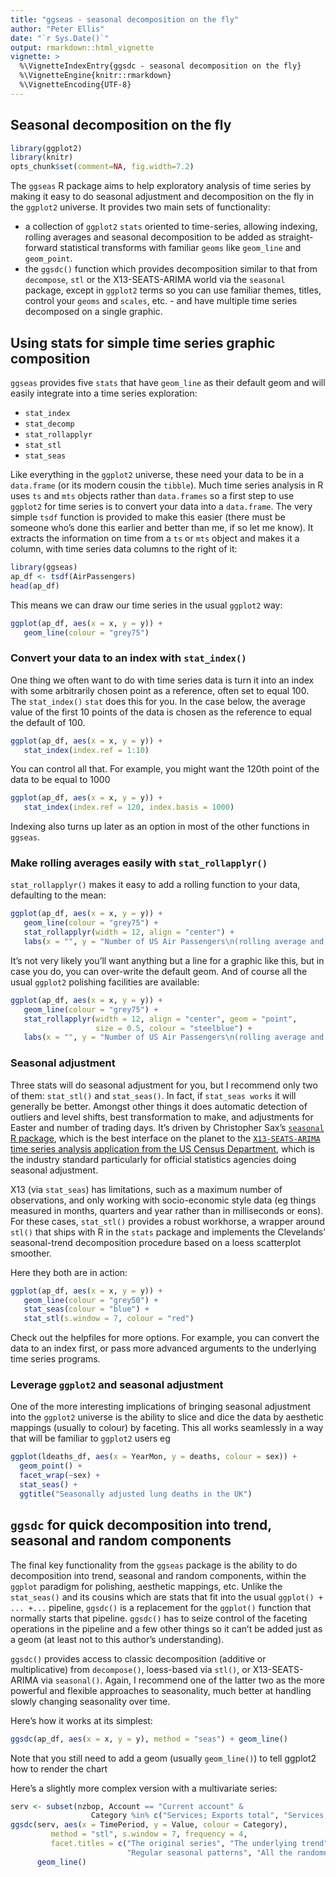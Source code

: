 ```yaml
---
title: "ggseas - seasonal decomposition on the fly"
author: "Peter Ellis"
date: "`r Sys.Date()`"
output: rmarkdown::html_vignette
vignette: >
  %\VignetteIndexEntry{ggsdc - seasonal decomposition on the fly}
  %\VignetteEngine{knitr::rmarkdown}
  %\VignetteEncoding{UTF-8}
---
```


## Seasonal decomposition on the fly

```r
library(ggplot2)
library(knitr)
opts_chunk$set(comment=NA, fig.width=7.2)

```


The `ggseas` R package aims to help exploratory analysis of time series by making it easy to do seasonal adjustment and decomposition on the fly in the `ggplot2` universe.  It provides two main sets of functionality:

* a collection of `ggplot2` `stats` oriented to time-series, allowing indexing, rolling averages and seasonal decomposition to be added as straight-forward statistical transforms with familiar `geoms` like `geom_line` and `geom_point`.
* the `ggsdc()` function which provides decomposition similar to that from `decompose`, `stl` or the X13-SEATS-ARIMA world via the `seasonal` package, except in `ggplot2` terms so you can use familiar themes, titles, control your `geoms` and `scales`, etc. - and have multiple time series decomposed on a single graphic.

## Using stats for simple time series graphic composition

`ggseas` provides five `stats` that have `geom_line` as their default geom and will easily integrate into a time series exploration:

* `stat_index`
* `stat_decomp`
* `stat_rollapplyr`
* `stat_stl`
* `stat_seas`

Like everything in the `ggplot2` universe, these need your data to be in a `data.frame` (or its  modern cousin the `tibble`).  Much time series analysis in R uses `ts` and `mts` objects rather than `data.frames` so a first step to use `ggplot2` for time series is to convert your data into a `data.frame`.  The very simple `tsdf` function is provided to make this easier (there must be someone who's done this earlier and better than me, if so let me know).  It extracts the information on time from a `ts` or `mts` object and makes it a column, with time series data columns to the right of it:

```r
library(ggseas)
ap_df <- tsdf(AirPassengers)
head(ap_df)
```

This means we can draw our time series in the usual `ggplot2` way:
```r
ggplot(ap_df, aes(x = x, y = y)) + 
   geom_line(colour = "grey75") 
```

### Convert your data to an index with `stat_index()`
One thing we often want to do with time series data is turn it into an index with some arbitrarily chosen point as a reference, often set to equal 100.  The `stat_index()` `stat` does this for you.  In the case below, the average value of the first 10 points of the data is chosen as the reference to equal the default of 100.
```r
ggplot(ap_df, aes(x = x, y = y)) + 
   stat_index(index.ref = 1:10)
```

You can control all that.  For example, you might want the 120th point of the data to be equal to 1000
```r
ggplot(ap_df, aes(x = x, y = y)) + 
   stat_index(index.ref = 120, index.basis = 1000)
```

Indexing also turns up later as an option in most of the other functions in `ggseas`.

### Make rolling averages easily with `stat_rollapplyr()`

`stat_rollapplyr()` makes it easy to add a rolling function to your data, defaulting to the mean:

```r
ggplot(ap_df, aes(x = x, y = y)) + 
   geom_line(colour = "grey75") +
   stat_rollapplyr(width = 12, align = "center") +
   labs(x = "", y = "Number of US Air Passengers\n(rolling average and original)")
```

It's not very likely you'll want anything but a line for a graphic like this, but in case you do, you can over-write the default geom.  And of course all the usual `ggplot2` polishing facilities are available:
```r
ggplot(ap_df, aes(x = x, y = y)) + 
   geom_line(colour = "grey75") +
   stat_rollapplyr(width = 12, align = "center", geom = "point", 
                   size = 0.5, colour = "steelblue") +
   labs(x = "", y = "Number of US Air Passengers\n(rolling average and original)")
```

### Seasonal adjustment

Three stats will do seasonal adjustment for you, but I recommend only two of them: `stat_stl()` and `stat_seas()`.  In fact, if `stat_seas works` it will generally be better.  Amongst other things it does automatic detection of outliers and level shifts, best transformation to make, and adjustments for Easter and number of trading days.  It's driven by Christopher Sax's [`seasonal` R package](https://CRAN.R-project.org/package=seasonal), which is the best interface on the planet to the [`X13-SEATS-ARIMA` time series analysis application from the US Census Department](https://www.census.gov/srd/www/x13as/), which is the industry standard particularly for official statistics agencies doing seasonal adjustment.  

X13 (via `stat_seas`) has limitations, such as a maximum number of observations, and only working with socio-economic style data (eg things measured in months, quarters and year rather than in milliseconds or eons).  For these cases, `stat_stl()` provides a robust workhorse, a wrapper around `stl()` that ships with R in the `stats` package and implements the Clevelands' seasonal-trend decomposition procedure based on a loess scatterplot smoother.

Here they both are in action:

```r
ggplot(ap_df, aes(x = x, y = y)) +
   geom_line(colour = "grey50") +
   stat_seas(colour = "blue") +
   stat_stl(s.window = 7, colour = "red")
```

Check out the helpfiles for more options.  For example, you can convert the data to an index first, or pass more advanced arguments to the underlying time series programs.

### Leverage `ggplot2` and seasonal adjustment

One of the more interesting implications of bringing seasonal adjustment into the `ggplot2` universe is the ability to slice and dice the data by aesthetic mappings (usually to colour) by faceting.  This all works seamlessly in a way that will be familiar to `ggplot2` users eg

```r
ggplot(ldeaths_df, aes(x = YearMon, y = deaths, colour = sex)) +
  geom_point() +
  facet_wrap(~sex) +
  stat_seas() +
  ggtitle("Seasonally adjusted lung deaths in the UK")
```


## `ggsdc` for quick decomposition into trend, seasonal and random components

The final key functionality from the `ggseas` package is the ability to do decomposition into trend, seasonal and random components, within the `ggplot` paradigm for polishing, aesthetic mappings, etc.   Unlike the `stat_seas()` and its cousins which are stats that fit into the usual `ggplot() + ... +...` pipeline, `ggsdc()` is a replacement for the `ggplot()` function that normally starts that pipeline.  `ggsdc()` has to seize control of the faceting operations in the pipeline and a few other things so it can't be added just as a geom (at least not to this author's understanding).

`ggsdc()` provides access to classic decomposition (additive or multiplicative) from `decompose()`, loess-based via `stl()`, or X13-SEATS-ARIMA via `seasonal()`.  Again, I recommend one of the latter two as the more powerful and flexible approaches to seasonality, much better at handling slowly changing seasonality over time.  

Here's how it works at its simplest:

```r
ggsdc(ap_df, aes(x = x, y = y), method = "seas") + geom_line()
```

Note that you still need to add a geom (usually `geom_line()`) to tell ggplot2 how to render the chart

Here's a slightly more complex version with a multivariate series:
```r
serv <- subset(nzbop, Account == "Current account" & 
                  Category %in% c("Services; Exports total", "Services; Imports total"))
ggsdc(serv, aes(x = TimePeriod, y = Value, colour = Category),
         method = "stl", s.window = 7, frequency = 4,
         facet.titles = c("The original series", "The underlying trend", 
                          "Regular seasonal patterns", "All the randomness left")) +
      geom_line()
```






